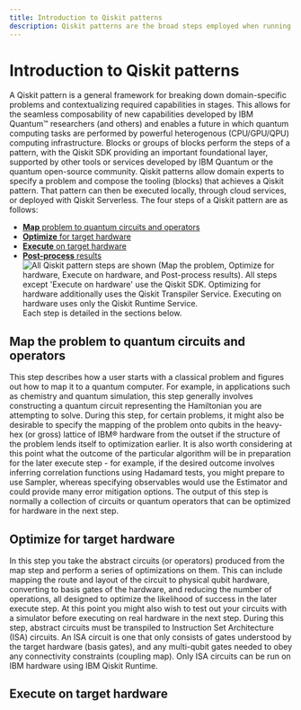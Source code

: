 ```yaml
---
title: Introduction to Qiskit patterns
description: Qiskit patterns are the broad steps employed when running a domain-specific problem on quantum hardware.
---
```

# Introduction to Qiskit patterns
A Qiskit pattern is a general framework for breaking down domain-specific problems and contextualizing required capabilities in stages. This allows for the seamless composability of new capabilities developed by IBM Quantum&trade; researchers (and others) and enables a future in which quantum computing tasks are performed by powerful heterogenous (CPU/GPU/QPU) computing infrastructure. Blocks or groups of blocks perform the steps of a pattern, with the Qiskit SDK providing an important foundational layer, supported by other tools or services developed by IBM Quantum or the quantum open-source community. Qiskit patterns allow domain experts to specify a problem and compose the tooling (blocks) that achieves a Qiskit pattern. That pattern can then be executed locally, through cloud services, or deployed with Qiskit Serverless.
The four steps of a Qiskit pattern are as follows:
- [**Map** problem to quantum circuits and operators](./map-problem-to-circuits)
- [**Optimize** for target hardware](./optimize-for-hardware)
- [**Execute** on target hardware](./execute-on-hardware)
- [**Post-process** results](./post-process-results)
![All Qiskit pattern steps are shown (Map the problem, Optimize for hardware, Execute on hardware, and Post-process results). All steps except 'Execute on hardware' use the Qiskit SDK. Optimizing for hardware additionally uses the Qiskit Transpiler Service.  Executing on hardware uses only the Qiskit Runtime Service.](/images/qiskit-patterns/patterns.svg)
Each step is detailed in the sections below.
## Map the problem to quantum circuits and operators
This step describes how a user starts with a classical problem and figures out how to map it to a quantum computer. For example, in applications such as chemistry and quantum simulation, this step generally involves constructing a quantum circuit representing the Hamiltonian you are attempting to solve. During this step, for certain problems, it might also be desirable to specify the mapping of the problem onto qubits in the heavy-hex (or gross) lattice of IBM&reg; hardware from the outset if the structure of the problem lends itself to optimization earlier. It is also worth considering at this point what the outcome of the particular algorithm will be in preparation for the later execute step - for example, if the desired outcome involves inferring correlation functions using Hadamard tests, you might prepare to use Sampler, whereas specifying observables would use the Estimator and could provide many error mitigation options.
The output of this step is normally a collection of circuits or quantum operators that can be optimized for hardware in the next step.
## Optimize for target hardware
In this step you take the abstract circuits (or operators) produced from the map step and perform a series of optimizations on them. This can include mapping the route and layout of the circuit to physical qubit hardware, converting to basis gates of the hardware, and reducing the number of operations, all designed to optimize the likelihood of success in the later execute step. At this point you might also wish to test out your circuits with a simulator before executing on real hardware in the next step.
During this step, abstract circuits must be transpiled to Instruction Set Architecture (ISA) circuits. An ISA circuit is one that only consists of gates understood by the target hardware (basis gates), and any multi-qubit gates needed to obey any connectivity constraints (coupling map). Only ISA circuits can be run on IBM hardware using IBM Qiskit Runtime.


## Execute on target hardware

